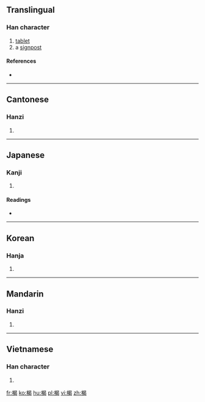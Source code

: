 ==Translingual==

===Han character===
{{Han char|rn=75|rad=木|as=09|sn=13|four=46927|canj=DAPV|ids=⿰木曷}}

# [[tablet]]
# a [[signpost]]

====References====
* {{Han ref|kx=0541.040|dkj=15169|dj=0928.130|hdz=21249.060|uh=696C|ud=26988|bh=DDDA|bd=56794}}

----

==Cantonese==

===Hanzi===
{{yue-hanzi|jyut=kit3|y=kit3}}

# {{defn|lang=yue|sort=木09}}

----

==Japanese==

===Kanji===
{{ja-kanji|grade=|rs=木09}}

# {{defn|lang=ja|sort=木09}}

====Readings====
* {{ja-readings|on=[[けつ]] (ketsu), [[げち]] (gechi)|kun=[[たてふだ]] (tatefuda)}}

----

==Korean==

===Hanja===
{{ko-hanja|hangeul=갈|eumhun=|rv=gal|mr=kal|y=kal}}

# {{defn|lang=ko|sort=木09}}

----

==Mandarin==

===Hanzi===
{{cmn-hanzi|pin=[[jié]] ([[jie2]])|wg=chieh<sup>2</sup>}}

# {{defn|lang=cmn|sort=木09}}

----

==Vietnamese==

===Han character===
{{vi-hantu|[[yết]], [[kiệt]]|rs=木09}}

# {{defn|lang=vi|sort=木09}}

[[fr:楬]]
[[ko:楬]]
[[hu:楬]]
[[pl:楬]]
[[vi:楬]]
[[zh:楬]]